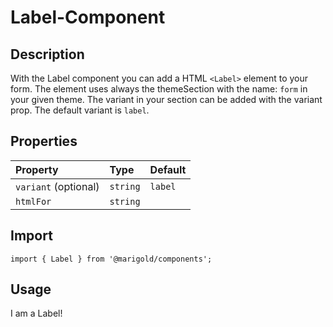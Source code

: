 
<Meta title="Components/Form/Label" />

# Label-Component

## Description

With the Label component you can add a HTML `<Label>` element to your form.
The element uses always the themeSection with the name: `form` in your given theme. The variant in your section can be added with the variant prop. The default variant is `label`.

## Properties

| Property             | Type     | Default |
| :------------------- | :------- | :------ |
| `variant` (optional) | `string` | `label` |
| `htmlFor`            | `string` |         |

## Import

```tsx
import { Label } from '@marigold/components';
```

## Usage

<Canvas>
  <Story name="label">
    <Label variant="label" htmlFor="labelId">
      I am a Label!
    </Label>
  </Story>
</Canvas>
